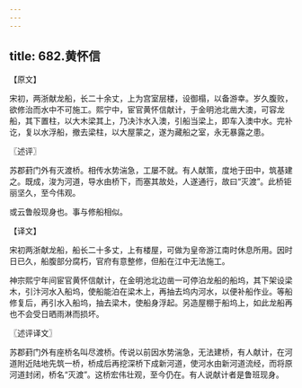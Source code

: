 ```yaml
---
---
---
```

title: 682.黄怀信
---



【原文】

宋初，两浙献龙船，长二十余丈，上为宫室层楼，设御榻，以备游幸。岁久腹败，欲修治而水中不可施工。熙宁中，宦官黄怀信献计，于金明池北凿大澳，可容龙船，其下置柱，以大木梁其上，乃决汴水入澳，引船当梁上，即车入澳中水。完补讫，复以水浮船，撤去梁柱，以大屋蒙之，遂为藏船之室，永无暴露之患。

〖述评〗

苏郡葑门外有灭渡桥。相传水势湍急，工屡不就。有人献策，度地于田中，筑基建之。既成，浚为河道，导水由桥下，而塞其故处，人遂通行，故曰“灭渡”。此桥钜丽坚久，至今伟观。

或云鲁般现身也。事与修船相似。

【译文】

宋初两浙献龙船，船长二十多丈，上有楼屋，可做为皇帝游江南时休息所用。因时日已久，船腹部分腐朽，官府有意整修，但船在江中无法施工。

神宗熙宁年间宦官黄怀信献计，在金明池北边凿一可停泊龙船的船坞，其下架设梁木，引汴河水入船坞，使船能泊在梁木上，再抽去坞内河水，以便补船作业。等船修复后，再引水入船坞，抽去梁木，使船身浮起。另造屋棚于船坞上，如此龙船再也不会受日晒雨淋而损坏。

〖述评译文〗

苏郡葑门外有座桥名叫尽渡桥。传说以前因水势湍急，无法建桥，有人献计，在河道附近陆地先筑一桥，桥成后再挖深桥下成新河道，使河水由新河道流经，而将原河道封闭，桥名“灭渡”。这桥宏伟壮观，至今仍在。有人说献计者是鲁班现身。
